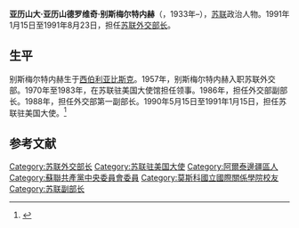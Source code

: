 '''亚历山大·亚历山德罗维奇·别斯梅尔特内赫'''（{{lang-ru|Алекса́ндр Алекса́ндрович Бессме́ртных}}，1933年–），[[苏联|苏联]]政治人物。1991年1月15日至1991年8月23日，担任[[苏联外交部长|苏联外交部长]]。

== 生平 ==
别斯梅尔特内赫生于[[西伯利亚|西伯利亚]][[比斯克|比斯克]]。1957年，别斯梅尔特内赫入职苏联外交部。1970年至1983年，在苏联驻美国大使馆担任领事。1986年，担任外交部副部长。1988年，担任外交部第一副部长。1990年5月15日至1991年1月15日，担任苏联驻美国大使。<ref name=wpforum>{{cite web|title=Biographies|url=http://www.theworldpoliticalforum.net/wp-content/uploads/wpf2003/05_founding_conference_turin/varie/bio.pdf|publisher=The World Politics Forum|accessdate=1 April 2013|deadurl=yes|archiveurl=https://web.archive.org/web/20140714193451/http://www.theworldpoliticalforum.net/wp-content/uploads/wpf2003/05_founding_conference_turin/varie/bio.pdf|archivedate=2014年7月14日}}</ref>

==参考文献==
{{reflist}}


{{start box}}
{{succession box|title=[[苏联外交部|苏联外交部长]]|before=[[爱德华·谢瓦尔德纳泽|爱德华·谢瓦尔德纳泽]]|after=[[鲍里斯·潘金|鲍里斯·潘金]]|years=1991年1月–8月}}
{{end box}}

{{DEFAULTSORT: Bessmertnykh, Alexander}}
[[Category:苏联外交部长|Category:苏联外交部长]]
[[Category:苏联驻美国大使|Category:苏联驻美国大使]]
[[Category:阿爾泰邊疆區人|Category:阿爾泰邊疆區人]]
[[Category:蘇聯共產黨中央委員會委員|Category:蘇聯共產黨中央委員會委員]]
[[Category:莫斯科國立國際關係學院校友|Category:莫斯科國立國際關係學院校友]]
[[Category:苏联副部长|Category:苏联副部长]]